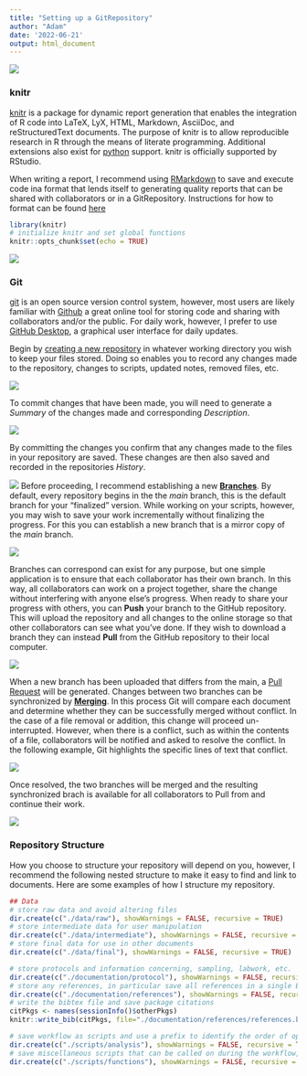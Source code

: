 ```yaml
---
title: "Setting up a GitRepository"
author: "Adam"
date: '2022-06-21'
output: html_document
---
```

![](https://yihui.org/knitr/images/knit-logo.png)

### knitr

[knitr](https://yihui.org/knitr/) is a package for dynamic report generation that enables the integration of R code into LaTeX, LyX, HTML, Markdown, AsciiDoc, and reStructuredText documents. The purpose of knitr is to allow reproducible research in R through the means of literate programming. Additional extensions also exist for [python](https://rstudio.github.io/reticulate/articles/r_markdown.html) support. knitr is officially supported by RStudio.

When writing a report, I recommend using [RMarkdown](https://rmarkdown.rstudio.com/lesson-2.html) to save and execute code ina  format that lends itself to generating quality reports that can be shared with collaborators or in a GitRepository. Instructions for how to format can be found [here](https://www.rstudio.com/wp-content/uploads/2015/03/rmarkdown-reference.pdf)

```r
library(knitr)
# initialize knitr and set global functions
knitr::opts_chunk$set(echo = TRUE)
```

![](https://desktop.github.com/images/desktop-icon.svg)

### Git

[git](https://git-scm.com/) is an open source version control system, however, most users are likely familiar with [Github](https://github.com/) a great online tool for storing code and sharing with collaborators and/or the public. For daily work, however, I prefer to use [GitHub Desktop](https://desktop.github.com/), a graphical user interface for daily updates.

Begin by [creating a new repository](https://docs.github.com/en/desktop/installing-and-configuring-github-desktop/overview/creating-your-first-repository-using-github-desktop) in whatever working directory you wish to keep your files stored. Doing so enables you to record any changes made to the repository, changes to scripts, updated notes, removed files, etc. 

![](https://docs.github.com/assets/cb-13221/images/help/desktop/getting-started-guide/viewing-changes.png) 

To commit changes that have been made, you will need to generate a *Summary* of the changes made and corresponding *Description*. 

![](https://docs.github.com/assets/cb-16055/images/help/desktop/getting-started-guide/commit-area.png) 

By committing the changes you confirm that any changes made to the files in your repository are saved. These changes are then also saved and recorded in the repositories *History*.  

![](https://docs.github.com/assets/cb-84829/images/help/desktop/getting-started-guide/history-view.png)
Before proceeding, I recommend establishing a new [**Branches**](https://docs.github.com/en/desktop/contributing-and-collaborating-using-github-desktop/keeping-your-local-repository-in-sync-with-github/syncing-your-branch). By default, every repository begins in the the *main* branch, this is the default branch for your "finalized" version. While working on your scripts, however, you may wish to save your work incrementally without finalizing the progress. For this you can establish a new branch that is a mirror copy of the *main* branch.  

![](https://docs.github.com/assets/cb-19560/images/help/desktop/current-branch-menu.png) 

Branches can correspond can exist for any purpose, but one simple application is to ensure that each collaborator has their own branch. In this way, all collaborators can work on a project together, share the change without interfering with anyone else's progress. When ready to share your progress with others, you can **Push** your branch to the GitHub repository. This will upload the repository and all changes to the online storage so that other collaborators can see what you've done. If they wish to download a branch they can instead **Pull** from the GitHub repository to their local computer.

![](https://docs.github.com/assets/cb-22694/images/help/desktop/push-origin-button.png) 

When a new branch has been uploaded that differs from the main, a [Pull Request](https://docs.github.com/en/pull-requests/collaborating-with-pull-requests/proposing-changes-to-your-work-with-pull-requests/about-pull-requests) will be generated. Changes between two branches can be synchronized by [**Merging**](https://docs.github.com/en/pull-requests/collaborating-with-pull-requests/addressing-merge-conflicts/resolving-a-merge-conflict-on-github). In this process Git will compare each document and determine whether they can be successfully merged without conflict. In the case of a file removal or addition, this change will proceed un-interrupted. However, when there is a conflict, such as within the contents of a file, collaborators will be notified and asked to resolve the conflict. In the following example, Git highlights the specific lines of text that conflict.

![](https://docs.github.com/assets/cb-41496/images/help/pull_requests/view-merge-conflict-with-markers.png)

Once resolved, the two branches will be merged and the resulting synchronized brach is available for all collaborators to Pull from and continue their work.


![](https://cdn1.iconfinder.com/data/icons/fs-icons-ubuntu-by-franksouza-light/128/inode-directory.png)

### Repository Structure

How you choose to structure your repository will depend on you, however, I recommend the following nested structure to make it easy to find and link to documents. Here are some examples of how I structure my repository.

```r
## Data 
# store raw data and avoid altering files
dir.create(c("./data/raw"), showWarnings = FALSE, recursive = TRUE)
# store intermediate data for user manipulation
dir.create(c("./data/intermediate"), showWarnings = FALSE, recursive = TRUE)
# store final data for use in other documents
dir.create(c("./data/final"), showWarnings = FALSE, recursive = TRUE)
```

```r
# store protocols and information concerning, sampling, labwork, etc.  
dir.create(c("./documentation/protocol"), showWarnings = FALSE, recursive = TRUE)
# store any references, in particular save all references in a single BibTex format
dir.create(c("./documentation/references"), showWarnings = FALSE, recursive = TRUE)
# write the bibtex file and save package citations
citPkgs <- names(sessionInfo()$otherPkgs)
knitr::write_bib(citPkgs, file="./documentation/references/references.bib")
```

```r
# save workflow as scripts and use a prefix to identify the order of operation, e.g. 01-initialize.Rmd
dir.create(c("./scripts/analysis"), showWarnings = FALSE, recursive = TRUE)
# save miscellaneous scripts that can be called on during the workflow, e.g. plot_table.R
dir.create(c("./scripts/functions"), showWarnings = FALSE, recursive = TRUE)
```

